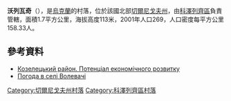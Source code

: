 {{coord|50|53|59|N|30|58|17|E|scale:100000|display=title}}

'''沃列瓦奇'''（{{lang-uk|Волевачі}}），是[[烏克蘭|烏克蘭]]的村落，位於該國北部[[切爾尼戈夫州|切爾尼戈夫州]]，由[[科澤列齊區|科澤列齊區]]負責管轄，面積1.7平方公里，海拔高度113米，2001年人口269，人口密度每平方公里158.33人。

==參考資料==
*[http://cg.gov.ua/web_docs/1/2014/03/docs/KOZELETS.PDF Козелецький район. Потенціал економічного розвитку] {{Wayback|url=http://cg.gov.ua/web_docs/1/2014/03/docs/KOZELETS.PDF |date=20151222113731 }}
* [http://weather.in.ua/ua/chernigovskaja/4354 Погода в селі Волевачі] {{Wayback|url=http://weather.in.ua/ua/chernigovskaja/4354 |date=20200919164210 }}

[[Category:切爾尼戈夫州村落|Category:切爾尼戈夫州村落]]
[[Category:科澤列齊區村落|Category:科澤列齊區村落]]


{{Chernihiv-geo-stub}}